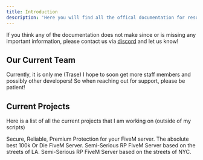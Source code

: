 ```yaml
---
title: Introduction
description: 'Here you will find all the offical documentation for resource developed by the Trase.Dev development team.'
---
```


If you think any of the documentation does not make since or is missing any important information, please contact us via [discord](https://discord.gg/trase) and let us know!

## Our Current Team

Currently, it is only me (Trase) I hope to soon get more staff members and possibly other developers! So when reaching out for support, please be patient!

## Current Projects

Here is a list of all the current projects that I am working on (outside of my scripts)

<CardGroup cols={2}>
  <Card
    title="Venom Anti-Cheat"
    icon="shield"
    href="https://discord.gg/venomac"
  >
    Secure, Reliable, Premium Protection for your FiveM server.
  </Card>
  <Card
    title="Trappin RP"
    icon="server"
    href="https://discord.gg/trappin"
  >
    The absolute best 100k Or Die FiveM Server.
  </Card>
  <Card
    title="Bandit RP"
    icon="server"
    href="https://discord.gg/bandit"
  >
    Semi-Serious RP FiveM Server based on the streets of LA.
  </Card>
  <Card
    title="Trappin NYC"
    icon="server"
    href="https://discord.gg/trpnyc"
  >
    Semi-Serious RP FiveM Server based on the streets of NYC.
  </Card>
</CardGroup>
